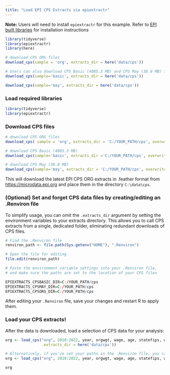 ```yaml
---
title: "Load EPI CPS Extracts via epiextractr"
---
```


**Note:** Users will need to install `epiextractr` for this example. Refer to [EPI built libraries](epi-libraries.qmd) for installation instructions

```r
library(tidyverse)
library(epiextractr)
library(here)
```

```r

# download CPS ORG files  
download_cps(sample = 'org', extracts_dir = here('data/cps'))

# Users can also download CPS Basic (4085.3 MB) and CPS May (38.8 MB) files 
download_cps(sample='basic', extracts_dir = here('data/cps'))

download_cps(sample='may', extracts_dir = here('data/cps'))

```

### Load required libraries

```r
library(tidyverse)
library(epiextractr)
```

### Download CPS files

```r

# download CPS ORG files  
download_cps( sample = 'org', extracts_dir = 'C:/YOUR_PATH/cps', overwrite = TRUE)

# download CPS Basic (4085.3 MB) 
download_cps(sample='basic', extracts_dir ='C:/YOUR_PATH/cps', overwrite = TRUE)

# download CPS May (38.8 MB)
download_cps(sample='may', extracts_dir = 'C:/YOUR_PATH/cps', overwrite = TRUE)

```

This will download the latest EPI CPS ORG extracts in .feather format from [https://microdata.epi.org](https://microdata.epi.org/) and place them in the directory `C:\data\cps`.

### (Optional) Set and forget CPS data files by creating/editing an .Renviron file

To simplify usage, you can omit the `.extracts_dir` argument by setting the environment variables to your extracts directory. This allows you to call CPS extracts from a single, dedicated folder, eliminating redundant downloads of CPS files.

```r
# Find the .Renviron file
renviron_path <- file.path(Sys.getenv("HOME"), ".Renviron")

# Open the file for editing
file.edit(renviron_path)

# Paste the environment variable settings into your .Renviron file,
# and make sure the paths are set to the location of your CPS files

EPIEXTRACTS_CPSBASIC_DIR=C:/YOUR_PATH/cps
EPIEXTRACTS_CPSMAY_DIR=C:/YOUR_PATH/cps
EPIEXTRACTS_CPSORG_DIR=C:/YOUR_PATH/cps

```

After editing your `.Renviron` file, save your changes and restart R to apply them.

### Load your CPS extracts!

After the data is downloaded, load a selection of CPS data for your analysis:

```r

org <- load_cps("org", 2010:2022, year, orgwgt, wage, age, statefips, wbho, 
                .extracts_dir = here('data/cps'))

# Alternatively, if you've set your paths in the .Renviron file, you can omit .extracts_dir()
org <- load_cps("org", 2010:2022, year, orgwgt, wage, age, statefips, wbho)

org

```
